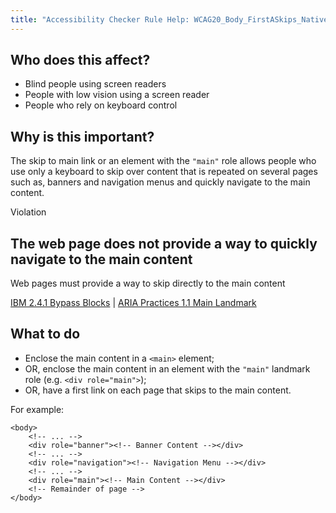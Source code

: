 ```yaml
---
title: "Accessibility Checker Rule Help: WCAG20_Body_FirstASkips_Native_Host_Sematics"
---
```


<div className="toolHelp">
<Row>
<Column colLg={5} colMd={3} colSm={4} className="toolLeft">

## Who does this affect?

* Blind people using screen readers
* People with low vision using a screen reader
* People who rely on keyboard control

## Why is this important?

The skip to main link or an element with the `"main"` role allows people who use only a keyboard to skip over content that is repeated on several pages such as, banners and navigation menus and quickly navigate to the main content.

</Column>
<Column colLg={11} colMd={5} colSm={4} className="toolMain">

<div id="locLevel" className="level-violation">Violation</div>

## The web page does not provide a way to quickly navigate to the main content
Web pages must provide a way to skip directly to the main content

[IBM 2.4.1 Bypass Blocks](http://www.ibm.com/able/guidelines/ci162/bypass_blocks.html) | [ARIA Practices 1.1 Main Landmark ](https://www.w3.org/TR/wai-aria-practices/examples/landmarks/main.html)

<div id="locSnippet"></div>

## What to do

 * Enclose the main content in a `<main>` element;
 * OR, enclose the main content in an element with the `"main"` landmark role (e.g. `<div role="main">`);
 * OR, have a first link on each page that skips to the main content.

For example:
```
<body>
	<!-- ... -->
	<div role="banner"><!-- Banner Content --></div>
	<!-- ... -->
	<div role="navigation"><!-- Navigation Menu --></div>
	<!-- ... -->
	<div role="main"><!-- Main Content --></div>
	<!-- Remainder of page -->
</body>
```


</Column>
</Row>
</div>
